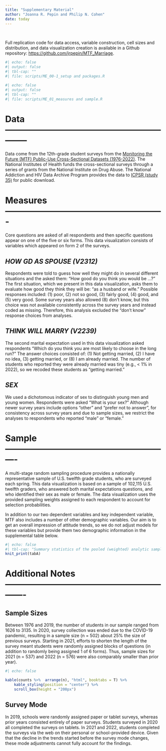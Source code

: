 ```yaml
---
title: "Supplementary Material"
author: "Joanna R. Pepin and Philip N. Cohen"
date: today
---
```

  
<br> 

Full replication code for data access, variable construction, cell sizes and distribution, and data visualization creation is available in a Github repository: <https://github.com/jrpepin/MTF_Marriage>.

```r
#| echo: false
#| output: false
#| tbl-cap: ""
#| file: scripts/ME_00-1_setup and packages.R
```

```r
#| echo: false
#| output: false
#| tbl-cap: ""
#| file: scripts/ME_01_measures and sample.R
```

# Data --------------------------------------------------------------

Data come from the 12th-grade student surveys from the [Monitoring the Future (MTF) Public-Use Cross-Sectional Datasets (1976-2022)](https://monitoringthefuture.org/). The National Institutes of Health funds the cross-sectional surveys through a series of grants from the National Institute on Drug Abuse. The National Addiction and HIV Data Archive Program provides the data to [ICPSR (study 35)](https://www.icpsr.umich.edu/web/ICPSR/series/35) for public download.

# Measures -------------------------------------------------------

Core questions are asked of all respondents and then specific questions appear on one of the five or six forms. This data visualization consists of variables which appeared on form 2 of the surveys.

## *HOW GD AS SPOUSE (V2312)*

Respondents were told to guess how well they might do in several different situations and the asked them: "How good do you think you would be ...?" The first situation, which we present in this data visualization, asks them to evaluate how good they think they will be: "as a husband or wife." Possible responses included: (1) poor, (2) not so good, (3) fairly good, (4) good, and (5) very good. Some survey years also allowed (8) don't know, but this choice was not available consistently across the survey years and instead coded as missing. Therefore, this analysis excluded the "don't know" response choices from analyses.

## *THINK WILL MARRY (V2239)*

The second marital expectation used in this data visualization asked respondents "Which do you think you are most likely to choose in the long run?" The answer choices consisted of: (1) Not getting married, (2) I have no idea, (3) getting married, or (8) I am already married. The number of students who reported they were already married was tiny (e.g., \< 1% in 2022), so we recoded these students as "getting married."

## *SEX*

We used a dichotomous indicator of sex to distinguish young men and young women. Respondents were asked "What is your sex?" Although newer survey years include options "other" and "prefer not to answer", for consistency across survey years and due to sample sizes, we restrict the analyses to respondents who reported "male" or "female."

# Sample ----------------------------------------------------------

A multi-stage random sampling procedure provides a nationally representative sample of U.S. twelfth grade students, who are surveyed each spring. This data visualization is based on a sample of 102,115 U.S. twelfth graders, who answered both marital expectations questions, and who identified their sex as male or female. The data visualization uses the provided sampling weights assigned to each respondent to account for selection probabilities. 

In addition to our two dependent variables and key independent variable, MTF also includes a number of other demographic variables. Our aim is to get an overall impression of attitude trends, so we do not adjust models for these variables but provide them two demographic information in the supplemental table below.

```r
#| echo: false
#| tbl-cap: "Summary statistics of the pooled (weighted) analytic sample"
knit_print(tabA)

```
  
# Additional Notes -------------------------------------------------------------

## Sample Sizes
Between 1976 and 2019, the number of students in our sample ranged from 1626 to 3135. In 2020, survey collection was ended due to the COVID-19 pandemic, resulting in a sample size (n = 502) about 25% the size of previous surveys. Starting in 2021, efforts to shorten the length of the survey meant students were randomly assigned blocks of questions (in addition to randomly being assigned 1 of 6 forms). Thus, sample sizes for 2021 (n = 537) and 2022 (n = 576) were also comparably smaller than prior year).

```r
#| echo: false

kable(counts %>%  arrange(n), "html", booktabs = T) %>%
    kable_styling(position = "center") %>%
    scroll_box(height = "200px")

```
  
## Survey Mode
In 2019, schools were randomly assigned paper or tablet surveys, whereas prior years consisted entirely of paper surveys. 
Students surveyed in 2020 all completed the surveys on tablets. In 2021 and 2022, students completed the surveys via the web on their personal or school-provided device. Given that the decline in the trends started before the survey mode changes, these mode adjustments cannot fully account for the findings.
